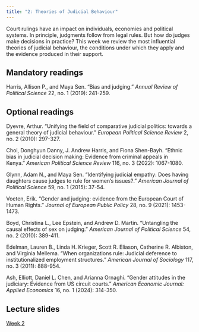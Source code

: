 ```yaml
---
title: "2: Theories of Judicial Behaviour"
---
```


Court rulings have an impact on individuals, economies and political systems. In principle, judgments follow from legal rules. But how do judges make decisions in practice? This week we review the most influential theories of judicial behaviour, the conditions under which they apply and the evidence produced in their support.

## Mandatory readings

Harris, Allison P., and Maya Sen. "Bias and judging." *Annual Review of Political Science* 22, no. 1 (2019): 241-259.

## Optional readings

Dyevre, Arthur. "Unifying the field of comparative judicial politics: towards a general theory of judicial behaviour." *European Political Science Review* 2, no. 2 (2010): 297-327.

Choi, Donghyun Danny, J. Andrew Harris, and Fiona Shen-Bayh. "Ethnic bias in judicial decision making: Evidence from criminal appeals in Kenya." *American Political Science Review* 116, no. 3 (2022): 1067-1080.

Glynn, Adam N., and Maya Sen. "Identifying judicial empathy: Does having daughters cause judges to rule for women's issues?." *American Journal of Political Science* 59, no. 1 (2015): 37-54.

Voeten, Erik. "Gender and judging: evidence from the European Court of Human Rights." *Journal of European Public Policy* 28, no. 9 (2021): 1453-1473.

Boyd, Christina L., Lee Epstein, and Andrew D. Martin. "Untangling the causal effects of sex on judging." *American Journal of Political Science* 54, no. 2 (2010): 389-411.

Edelman, Lauren B., Linda H. Krieger, Scott R. Eliason, Catherine R. Albiston, and Virginia Mellema. "When organizations rule: Judicial deference to institutionalized employment structures." *American Journal of Sociology* 117, no. 3 (2011): 888-954.

Ash, Elliott, Daniel L. Chen, and Arianna Ornaghi. "Gender attitudes in the judiciary: Evidence from US circuit courts." *American Economic Journal: Applied Economics* 16, no. 1 (2024): 314-350.

## Lecture slides

[Week 2](lectures/01-reasons-courts.html)
